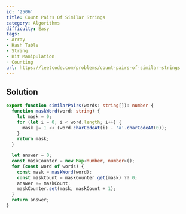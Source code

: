 ```yaml
---
id: '2506'
title: Count Pairs Of Similar Strings
category: Algorithms
difficulty: Easy
tags:
- Array
- Hash Table
- String
- Bit Manipulation
- Counting
url: https://leetcode.com/problems/count-pairs-of-similar-strings
---
```


## Solution

```typescript filename="solution.ts" copy
export function similarPairs(words: string[]): number {
  function maskWord(word: string) {
    let mask = 0;
    for (let i = 0; i < word.length; i++) {
      mask |= 1 << (word.charCodeAt(i) - 'a'.charCodeAt(0));
    }
    return mask;
  }

  let answer = 0;
  const maskCounter = new Map<number, number>();
  for (const word of words) {
    const mask = maskWord(word);
    const maskCount = maskCounter.get(mask) ?? 0;
    answer += maskCount;
    maskCounter.set(mask, maskCount + 1);
  }
  return answer;
}
```

